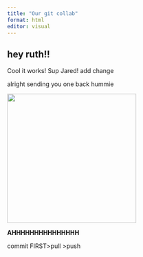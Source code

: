 ```yaml
---
title: "Our git collab"
format: html
editor: visual
---
```


## hey ruth!!

Cool it works! Sup Jared! add change

alright sending you one back hummie

![](images/rick.jpg){width="300"}

**AHHHHHHHHHHHHHHH**

commit FIRST\>pull \>push
